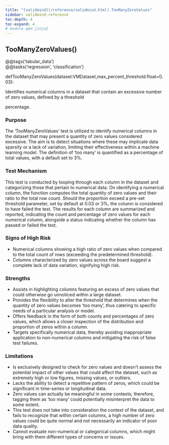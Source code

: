 ```yaml
---
title: "[validmind](/reference/validmind.html).TooManyZeroValues"
sidebar: validmind-reference
toc-depth: 4
toc-expand: 4
# module.qmd.jinja2
---
```


<!-- function.qmd.jinja2 -->

## TooManyZeroValues[()]{.muted}

<!-- signatures.jinja2 -->

::: {.signature}

<div class="decorator">@<!-- types.jinja2 - format_type --><span class="n">@tags('tabular_data')</span></div><div class="decorator">@<!-- types.jinja2 - format_type --><span class="n">@tasks('regression', 'classification')</span></div>
<span class="kw">def</span><span class="name">TooManyZeroValues</span>(<span class="params"><span class="n">dataset</span><span class="p">:</span><!-- types.jinja2 - format_type --><span class="n">VMDataset</span><span class="muted">,</span></span><span class="params"><span class="n">max_percent_threshold</span><span class="p">:</span><!-- types.jinja2 - format_type --><span class="nb">float</span><span class="o">=</span><span class="kc">0.03</span></span>):

:::

<!-- docstring.jinja2 -->

Identifies numerical columns in a dataset that contain an excessive number of zero values, defined by a threshold

percentage.

### Purpose

The 'TooManyZeroValues' test is utilized to identify numerical columns in the dataset that may present a quantity of zero values considered excessive. The aim is to detect situations where these may implicate data sparsity or a lack of variation, limiting their effectiveness within a machine learning model. The definition of 'too many' is quantified as a percentage of total values, with a default set to 3%.

### Test Mechanism

This test is conducted by looping through each column in the dataset and categorizing those that pertain to numerical data. On identifying a numerical column, the function computes the total quantity of zero values and their ratio to the total row count. Should the proportion exceed a pre-set threshold parameter, set by default at 0.03 or 3%, the column is considered to have failed the test. The results for each column are summarized and reported, indicating the count and percentage of zero values for each numerical column, alongside a status indicating whether the column has passed or failed the test.

### Signs of High Risk

- Numerical columns showing a high ratio of zero values when compared to the total count of rows (exceeding the predetermined threshold).
- Columns characterized by zero values across the board suggest a complete lack of data variation, signifying high risk.

### Strengths

- Assists in highlighting columns featuring an excess of zero values that could otherwise go unnoticed within a large dataset.
- Provides the flexibility to alter the threshold that determines when the quantity of zero values becomes 'too many', thus catering to specific needs of a particular analysis or model.
- Offers feedback in the form of both counts and percentages of zero values, which allows a closer inspection of the distribution and proportion of zeros within a column.
- Targets specifically numerical data, thereby avoiding inappropriate application to non-numerical columns and mitigating the risk of false test failures.

### Limitations

- Is exclusively designed to check for zero values and doesn’t assess the potential impact of other values that could affect the dataset, such as extremely high or low figures, missing values, or outliers.
- Lacks the ability to detect a repetitive pattern of zeros, which could be significant in time-series or longitudinal data.
- Zero values can actually be meaningful in some contexts; therefore, tagging them as 'too many' could potentially misinterpret the data to some extent.
- This test does not take into consideration the context of the dataset, and fails to recognize that within certain columns, a high number of zero values could be quite normal and not necessarily an indicator of poor data quality.
- Cannot evaluate non-numerical or categorical columns, which might bring with them different types of concerns or issues.
